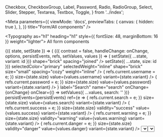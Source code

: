   Checkbox,
  CheckboxGroup,
  Label,
  Password,
  Radio,
  RadioGroup,
  Select,
  Slider,
  Stepper,
  Textarea,
  Textbox,
  Toggle,
} from '../index';

<Meta
  parameters={{
    viewMode: 'docs',
    previewTabs: {
      canvas: { hidden: true },
    },
  }}
  title="Form/All components"
/>

<Typography as="h1" heading="h1" style={{ fontSize: 48, marginBottom: 16 }} weight="lighter">
  All form components
</Typography>

<Canvas>
  <StateWrapper initialState={{ variant: 'underline', size: 'large' }}>
    {({ state, setState }) => (
      <Rhythm grouped mx={3}>
        <FormDemo contrast={false} style={{ maxWidth: '400px' }}>
          {({ contrast = false, handleChange: onChange, options, persistEvents, refs, setValues, values }) => (
            <React.Fragment>
              <Rhythm mb={2} mt={4}>
                <ButtonGroup
                  fullWidth
                  align="center"
                  buttons={[
                    { id: 'underline', label: 'Underline', selected: state.variant === 'underline' },
                    { id: 'filled', label: 'Filled', selected: state.variant === 'filled' },
                    { id: 'outline', label: 'Outline', selected: state.variant === 'outline' },
                  ]}
                  color="primary"
                  onClick={(event, id) => setState({ ...state, variant: id })}
                  shape="brick"
                  spacing="joined"
                />
              </Rhythm>
              <Rhythm mb={2} mt={4}>
                <ButtonGroup
                  fullWidth
                  align="center"
                  buttons={[
                    { id: 'medium', label: 'M', selected: state.size === 'medium' },
                    { id: 'large', label: 'L', selected: state.size === 'large' },
                    { id: 'xlarge', label: 'XL', selected: state.size === 'xlarge' },
                    { id: '2xlarge', label: '2XL', selected: state.size === '2xlarge' },
                    { id: '3xlarge', label: '3XL', selected: state.size === '3xlarge' },
                    { id: '4xlarge', label: '4XL', selected: state.size === '4xlarge' },
                    { id: '5xlarge', label: '5XL', selected: state.size === '5xlarge' },
                    { id: '6xlarge', label: '6XL', selected: state.size === '6xlarge' },
                    { id: '7xlarge', label: '7XL', selected: state.size === '7xlarge' },
                    { id: '8xlarge', label: '8XL', selected: state.size === '8xlarge' },
                  ]}
                  color="neutral"
                  onClick={(event, id) => setState({ ...state, size: id })}
                  selectedColor="primary"
                  selectedWeight="inline"
                  shape="brick"
                  size="small"
                  spacing="cozy"
                  weight="inline"
                />
              </Rhythm>
              <Rhythm my={2}>
                <Textbox
                  transitional
                  contrast={contrast}
                  label="Username"
                  name="username"
                  onChange={onChange}
                  persistEvents={persistEvents}
                  ref={e => {
                    refs.current.username = e;
                  }}
                  size={state.size}
                  value={values.username}
                  variant={state.variant}
                />
              </Rhythm>
              <Rhythm my={2}>
                <Password
                  transitional
                  contrast={contrast}
                  label="Password"
                  name="password"
                  onChange={onChange}
                  persistEvents={persistEvents}
                  ref={e => {
                    refs.current.password = e;
                  }}
                  size={state.size}
                  value={values.password}
                  variant={state.variant}
                />
              </Rhythm>
              <Rhythm my={2}>
                <Textbox
                  clearable
                  transitional
                  contrast={contrast}
                  iconBefore={<SearchIcon />}
                  label="Search"
                  name="search"
                  onChange={onChange}
                  onClear={() => setValues({ ...values, search: '' })}
                  persistEvents={persistEvents}
                  ref={e => {
                    refs.current.search = e;
                  }}
                  size={state.size}
                  value={values.search}
                  variant={state.variant}
                />
              </Rhythm>
              <Rhythm my={2}>
                <Textbox
                  transitional
                  contrast={contrast}
                  label="Successful"
                  name="success"
                  onChange={onChange}
                  persistEvents={persistEvents}
                  ref={e => {
                    refs.current.success = e;
                  }}
                  size={state.size}
                  validity="success"
                  value={values.success}
                  variant={state.variant}
                />
              </Rhythm>
              <Rhythm my={2}>
                <Textbox
                  transitional
                  contrast={contrast}
                  label="Warningish"
                  name="warning"
                  onChange={onChange}
                  persistEvents={persistEvents}
                  ref={e => {
                    refs.current.warning = e;
                  }}
                  size={state.size}
                  validity="warning"
                  value={values.warning}
                  variant={state.variant}
                />
              </Rhythm>
              <Rhythm my={2}>
                <Textbox
                  transitional
                  contrast={contrast}
                  label="Dangerous"
                  name="danger"
                  onChange={onChange}
                  persistEvents={persistEvents}
                  ref={e => {
                    refs.current.danger = e;
                  }}
                  size={state.size}
                  validity="danger"
                  value={values.danger}
                  variant={state.variant}
                />
              </Rhythm>
              <Rhythm my={2}>
                <Select
                  transitional
                  contrast={contrast}
                  label="Choose a color"
                  name="selectColor"
                  onChange={onChange}
                  options={options}
                  persistEvents={persistEvents}
                  ref={e => {
                    refs.current.selectColor = e;
                  }}
                  size={state.size}
                  value={values.selectColor}
                  variant={state.variant}
                />
              </Rhythm>
              <Rhythm my={2}>
                <Select
                  transitional
                  contrast={contrast}
                  label="Choose another color"
                  name="selectAnotherColor"
                  onChange={onChange}
                  options={options}
                  persistEvents={persistEvents}
                  ref={e => {
                    refs.current.selectAnotherColor = e;
                  }}
                  size={state.size}
                  value={values.selectAnotherColor}
                  variant={state.variant}
                />
              </Rhythm>
              <Rhythm my={2}>
                <Dropdown
                  transitional
                  inputVariant={state.variant}
                  label="A custom dropdown"
                  layout="raised"
                  onChange={value => onChange({ target: { name: 'dropdown' } }, value)}
                  options={options}
                  ref={e => {
                    refs.current.dropdown = e && e.container;
                  }}
                  size={state.size}
                />
              </Rhythm>
              <Rhythm mb={2} mt={4}>
                <Dropdown
                  transitional
                  inputVariant={state.variant}
                  label="A contained dropdown"
                  layout="contained"
                  onChange={value => onChange({ target: { name: 'dropdownContained' } }, value)}
                  options={options}
                  ref={e => {
                    refs.current.dropdownContained = e && e.container;
                  }}
                  size={state.size}
                />
              </Rhythm>
              <Rhythm my={2}>
                <Textarea
                  transitional
                  contrast={contrast}
                  label="Manifesto"
                  name="textarea"
                  onChange={onChange}
                  persistEvents={persistEvents}
                  ref={e => {
                    refs.current.textarea = e;
                  }}
                  size={state.size}
                  value={values.textarea}
                  variant={state.variant}
                />
              </Rhythm>
              <Rhythm my={2}>
                <Checkbox
                  checked={!!values.checkbox}
                  contrast={contrast}
                  name="checkbox"
                  onChange={(event, checked) => setValues({ ...values, checkbox: checked })}
                  persistEvents={persistEvents}
                  ref={e => {
                    refs.current.checkbox = e;
                  }}
                  size={state.size}
                  variant="secondary"
                >
                  Lorem ipsum dolor sit amet, consectetur adipiscing elit. Integer eget dui eu orci ultrices maximus eu
                  eu ante. Vestibulum ligula velit, scelerisque vitae venenatis tempor, consectetur a orci. Aenean
                  molestie eu tortor in pharetra. Nulla lobortis, sapien quis ornare venenatis, nunc libero finibus
                  justo, non tempor nisi urna quis justo. Integer sit amet venenatis leo.
                </Checkbox>
              </Rhythm>
              <Rhythm mr={2} my={2}>
                <Radio
                  checked={values.radio === 'one'}
                  contrast={contrast}
                  name="radio"
                  onChange={(event, checked, value) => checked && setValues({ ...values, radio: value })}
                  persistEvents={persistEvents}
                  ref={e => {
                    refs.current.radio1 = e;
                  }}
                  size={state.size}
                  value="one"
                  variant="secondary"
                >
                  Lorem ipsum dolor sit amet
                </Radio>
                <Radio
                  checked={values.radio === 'two'}
                  contrast={contrast}
                  name="radio"
                  onChange={(event, checked, value) => checked && setValues({ ...values, radio: value })}
                  persistEvents={persistEvents}
                  ref={e => {
                    refs.current.radio2 = e;
                  }}
                  size={state.size}
                  value="two"
                  variant="secondary"
                >
                  Consectetur adipiscing elit
                </Radio>
              </Rhythm>
              <Rhythm grouped mb={2} mt={4}>
                <Flex flexible alignItems="flex-end" direction="row" justifyContent="space-between">
                  <div>
                    <Label as="legend" contrast={contrast} strength="legend">
                      Pick a big number
                    </Label>
                    <Stepper
                      contrast={contrast}
                      inputWidth={100}
                      max={10000}
                      min={0}
                      name="stepper1"
                      onChange={(event, value) => setValues({ ...values, stepper1: value })}
                      persistEvents={persistEvents}
                      ref={e => {
                        refs.current.stepper1 = e;
                      }}
                      size={state.size}
                      step={100}
                      value={values.stepper1}
                      variant={state.variant}
                      width="50%"
                    />
                  </div>
                  <Stepper
                    contrast={contrast}
                    inputWidth={100}
                    label="Pick another number"
                    max={100}
                    min={0}
                    name="stepper2"
                    onChange={(event, value) => setValues({ ...values, stepper2: value })}
                    persistEvents={persistEvents}
                    ref={e => {
                      refs.current.stepper2 = e;
                    }}
                    size={state.size}
                    step={10}
                    value={values.stepper2}
                    variant={state.variant}
                    width="50%"
                  />
                </Flex>
              </Rhythm>
              <Rhythm mb={2} mt={4}>
                <CheckboxGroup
                  checkboxes={[
                    {
                      id: 'demo-checkbox-group1',
                      label: 'Super fantastic label one',
                      name: 'checkboxes1',
                      ref: refs.current.checkboxes1,
                      value: 'one',
                    },
                    {
                      id: 'demo-checkbox-group2',
                      label: 'Super fantastic label two',
                      name: 'checkboxes2',
                      ref: refs.current.checkboxes2,
                      value: 'two',
                    },
                    {
                      id: 'demo-checkbox-group3',
                      label: 'Super fantastic label three',
                      name: 'checkboxes3',
                      ref: refs.current.checkboxes3,
                      value: 'three',
                    },
                  ]}
                  contrast={contrast}
                  layout="stacked"
                  legend="Super fantastic label"
                  name="checkboxes"
                  onChange={(event, value) => setValues({ ...values, checkboxes: value })}
                  size={state.size}
                  values={values.checkboxes}
                />
              </Rhythm>
              <Rhythm mb={2} mt={4}>
                <RadioGroup
                  contrast={contrast}
                  layout="inline"
                  legend="Super fantastic label"
                  name="radios"
                  onChange={(event, value) => setValues({ ...values, radios: value })}
                  radios={[
                    {
                      id: 'demo-radio-group1',
                      label: 'Super fantastic label one',
                      ref: refs.current.radios1,
                      value: 'one',
                    },
                    {
                      id: 'demo-radio-group2',
                      label: 'Super fantastic label two',
                      ref: refs.current.radios2,
                      value: 'two',
                    },
                    {
                      id: 'demo-radio-group3',
                      label: 'Super fantastic label three',
                      ref: refs.current.radios3,
                      value: 'three',
                    },
                  ]}
                  size={state.size}
                  value={values.radios}
                />
              </Rhythm>
              <Rhythm mb={2} mt={4}>
                <Slider
                  contrast={contrast}
                  formatValue={value => value + '%'}
                  max={100}
                  min={0}
                  name="slider"
                  onChange={(event, value) => setValues({ ...values, slider: value })}
                  persistEvents={persistEvents}
                  ref={e => {
                    refs.current.slider = e;
                  }}
                  value={values.slider}
                  valuePosition="top"
                  width="100%"
                >
                  Percentage
                </Slider>
              </Rhythm>
              <Flex wrap alignItems="center" justifyContent="space-between">
                <Toggle
                  checked={values.toggle}
                  contrast={contrast}
                  name="toggle"
                  onChange={(event, checked) => setValues({ ...values, toggle: checked })}
                  persistEvents={persistEvents}
                  ref={e => {
                    refs.current.toggle = e;
                  }}
                  value={true}
                >
                  Activate super powers
                </Toggle>
                <Rhythm mr={-2}>
                  <Flex flexible alignItems="center" justifyContent="flex-end">
                    <Rhythm mr={2} my={1}>
                      <Button color="neutral" shape="brick" weight="ghost">
                        Cancel
                      </Button>
                      <Button color="primary" onClick={() => console.log(refs.current)} shape="brick" type="submit">
                        Submit
                      </Button>
                    </Rhythm>
                  </Flex>
                </Rhythm>
              </Flex>
            </React.Fragment>
          )}
        </FormDemo>
      </Rhythm>
    )}
  </StateWrapper>
</Canvas>
